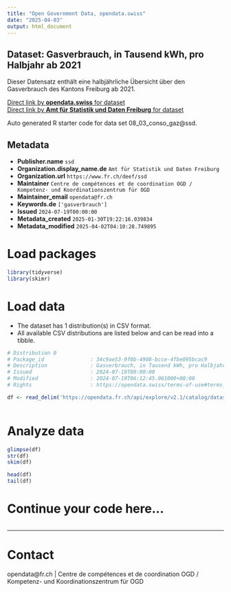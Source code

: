```yaml
---
title: "Open Government Data, opendata.swiss"
date: "2025-04-03"
output: html_document
---
```


## Dataset: Gasverbrauch, in Tausend kWh, pro Halbjahr ab 2021

Dieser Datensatz enthält eine halbjährliche Übersicht über den Gasverbrauch des Kantons Freiburg ab 2021.

[Direct link by **opendata.swiss** for dataset](https://opendata.swiss/de/dataset/gasverbrauch-in-tausend-kwh-pro-halbjahr-ab-2021)<br>
[Direct link by **Amt für Statistik und Daten Freiburg** for dataset](https://opendata.fr.ch/explore/dataset/08_03_conso_gaz/)

Auto generated R starter code for data set 08_03_conso_gaz@ssd.

## Metadata

- **Publisher.name** `ssd`
- **Organization.display_name.de** `Amt für Statistik und Daten Freiburg`
- **Organization.url** `https://www.fr.ch/deef/ssd`
- **Maintainer** `Centre de compétences et de coordination OGD / Kompetenz- und Koordinationszentrum für OGD`
- **Maintainer_email** `opendata@fr.ch`
- **Keywords.de** `['gasverbrauch']`
- **Issued** `2024-07-19T00:00:00`
- **Metadata_created** `2025-01-30T19:22:16.039834`
- **Metadata_modified** `2025-04-02T04:10:28.749895`


# Load packages

```r

library(tidyverse)
library(skimr)

```

# Load data

-   The dataset has 1 distribution(s) in CSV format.
-   All available CSV distributions are listed below and can be read into a tibble.

```r

# Distribution 0
# Package_id               : 34c9ae53-9f0b-4908-bcce-4fbe095bcac9
# Description              : Gasverbrauch, in Tausend kWh, pro Halbjahr ab 2021 (csv)
# Issued                   : 2024-07-19T00:00:00
# Modified                 : 2024-07-19T06:12:45.061000+00:00
# Rights                   : https://opendata.swiss/terms-of-use#terms_by

df <- read_delim('https://opendata.fr.ch/api/explore/v2.1/catalog/datasets/08_03_conso_gaz/exports/csv?use_labels=true')



```

# Analyze data

```r

glimpse(df)
str(df)
skim(df)

head(df)
tail(df)

```

# Continue your code here...

```r

```

------------------------------------------------------------------------

# Contact

opendata@fr.ch | Centre de compétences et de coordination OGD / Kompetenz- und Koordinationszentrum für OGD
